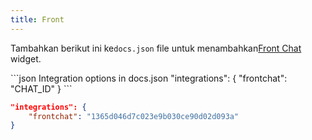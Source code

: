 ```yaml
---
title: Front
---
```


Tambahkan berikut ini ke`docs.json` file untuk menambahkan[Front Chat](https://front.com) widget.

<CodeGroup>
  ```json Integration options in docs.json
  "integrations": {
      "frontchat": "CHAT_ID"
  }
  ```

  ```json Example
  "integrations": {
      "frontchat": "1365d046d7c023e9b030ce90d02d093a"
  }
  ```
</CodeGroup>
